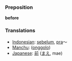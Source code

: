 === Preposition ===
'''before'''

=== Translations ===
*[[Indonesian]]: [[belum|sebelum]], [[pra]]～
*[[Manchu]]: ([[onggolo]])
*[[Japanese]]: [[前]] ([[まえ]], mae)
